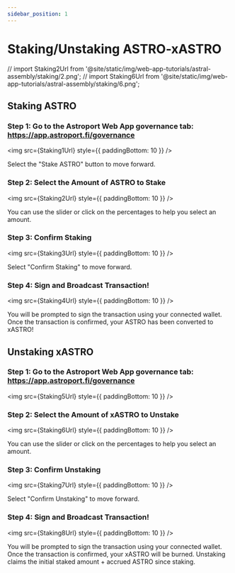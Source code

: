 ```yaml
---
sidebar_position: 1
---
```


# Staking/Unstaking ASTRO-xASTRO


// import Staking2Url from '@site/static/img/web-app-tutorials/astral-assembly/staking/2.png';
// import Staking6Url from '@site/static/img/web-app-tutorials/astral-assembly/staking/6.png';

## Staking ASTRO


### Step 1: Go to the Astroport Web App governance tab: https://app.astroport.fi/governance

<img src={Staking1Url} style={{ paddingBottom: 10 }} />

Select the "Stake ASTRO" button to move forward.

### Step 2: Select the Amount of ASTRO to Stake

<img src={Staking2Url} style={{ paddingBottom: 10 }} />

You can use the slider or click on the percentages to help you select an amount. 

### Step 3: Confirm Staking

<img src={Staking3Url} style={{ paddingBottom: 10 }} />

Select "Confirm Staking" to move forward.

### Step 4: Sign and Broadcast Transaction!

<img src={Staking4Url} style={{ paddingBottom: 10 }} />

You will be prompted to sign the transaction using your connected wallet. Once the transaction is confirmed, your ASTRO has been converted to xASTRO!

## Unstaking xASTRO

### Step 1: Go to the Astroport Web App governance tab: https://app.astroport.fi/governance

<img src={Staking5Url} style={{ paddingBottom: 10 }} />

### Step 2: Select the Amount of xASTRO to Unstake

<img src={Staking6Url} style={{ paddingBottom: 10 }} />

You can use the slider or click on the percentages to help you select an amount. 

### Step 3: Confirm Unstaking

<img src={Staking7Url} style={{ paddingBottom: 10 }} />

Select "Confirm Unstaking" to move forward.

### Step 4: Sign and Broadcast Transaction!

<img src={Staking8Url} style={{ paddingBottom: 10 }} />

You will be prompted to sign the transaction using your connected wallet. Once the transaction is confirmed, your xASTRO will be burned. Unstaking claims the initial staked amount + accrued ASTRO since staking.
